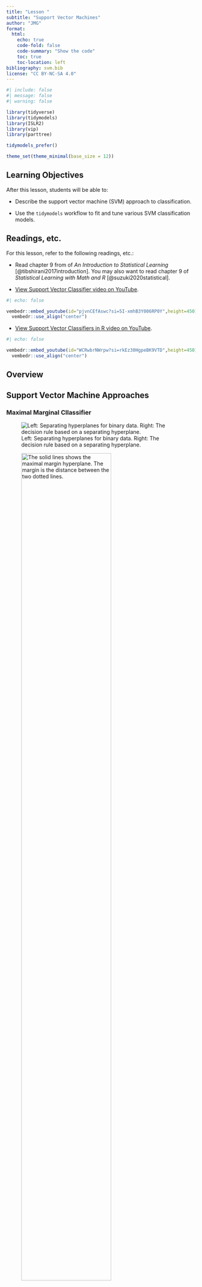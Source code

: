```yaml
---
title: "Lesson "
subtitle: "Support Vector Machines"
author: "JMG"
format:
  html:
    echo: true
    code-fold: false
    code-summary: "Show the code"
    toc: true
    toc-location: left
bibliography: svm.bib
license: "CC BY-NC-SA 4.0"
---
```


```r
#| include: false
#| message: false
#| warning: false

library(tidyverse)
library(tidymodels)
library(ISLR2)
library(vip)
library(parttree)

tidymodels_prefer()

theme_set(theme_minimal(base_size = 12))
```

## Learning Objectives

After this lesson, students will be able to: 

- Describe the support vector machine (SVM) approach to classification. 

- Use the `tidymodels` workflow to fit and tune various SVM classification models. 


## Readings, etc.

For this lesson, refer to the following readings, etc.:

- Read chapter 9 from of *An Introduction to Statistical Learning* [@tibshirani2017introduction]. You may also want to read chapter 9 of *Statistical Learning with Math and R* [@suzuki2020statistical].

- [View Support Vector Classifier video on YouTube](https://youtu.be/pjvnCEfAswc?si=5I-xmhB3Y006RP0Y).

```r
#| echo: false

vembedr::embed_youtube(id="pjvnCEfAswc?si=5I-xmhB3Y006RP0Y",height=450) %>%
  vembedr::use_align("center")
```

- [View Support Vector Classifiers in R video on YouTube](https://youtu.be/WCRwbrNWrpw?si=rkEz30HgpeBK9VTD).
    
```r
#| echo: false

vembedr::embed_youtube(id="WCRwbrNWrpw?si=rkEz30HgpeBK9VTD",height=450) %>%
  vembedr::use_align("center")
```

    
## Overview    
    
  

## Support Vector Machine Approaches
    
    
### Maximal Marginal Cllassifier

![Left: Separating hyperplanes for binary data. Right: The decision rule based on a separating hyperplane.](https://www.dropbox.com/scl/fi/zzqb6rbbkput1wegmuaj7/9_2.jpg?rlkey=ke0owlerrfm7xyk2momwo8mv5&raw=1){#fig-sep-hyperplane}



![The solid lines shows the maximal margin hyperplane. The margin is the distance between the two dotted lines.](https://www.dropbox.com/scl/fi/z6bfo6dl85hddo7kceqf9/9_3.jpg?rlkey=erj5245hguu6zfn6yx8y39u4p&raw=1){#fig-max-margin width=75% height=75%}    
    
    
    




## References

::: {#refs}
:::


:::{.callout-tip collapse="true"}
## Expand for Session Info
```r
#| echo: false


library(sessioninfo)
# save the session info as an object
pkg_sesh <- session_info(pkgs = "attached")

# get the quarto version
quarto_version <- system("quarto --version", intern = TRUE)

# inject the quarto info
pkg_sesh$platform$quarto <- paste(
  system("quarto --version", intern = TRUE), 
  "@", 
  quarto::quarto_path()
  )

# print it out
pkg_sesh
```

:::


[![](http://mirrors.creativecommons.org/presskit/buttons/88x31/png/by-nc-sa.png?raw=1){fig-align="left" width=15%}](https://creativecommons.org/licenses/by-nc-sa/4.0/legalcode)